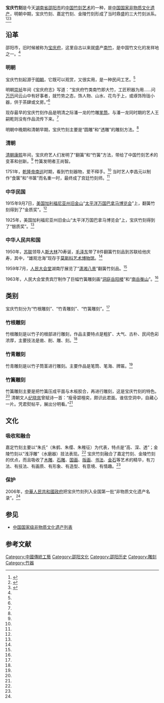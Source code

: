 '''宝庆竹刻'''是今天[[湖南省|湖南省]][[邵阳市|邵阳市]]的[[中华人民共和国|中国]][[竹刻|竹刻]][[艺术|艺术]]的一种，是[[中国国家级非物质文化遗产列表|中国国家非物质文化遗产]]，明朝中期，宝庆竹刻、嘉定竹刻、金陵竹刻形成了当时鼎盛的三大竹刻派系。<ref name="calf">{{cite journal | author =钟桦 | title =《古老典雅传神的宝庆竹刻》| journal =《新湘评论》 | volume =19 | year =2013 | pages =56-57  | ISSN =1673-8713 }}</ref><ref>{{cite web|url=http://www.sywyw.com/wshow.asp?id=1836|title=宝庆竹刻 （组图）|date=2014-01-05|accessdate=2014-01-05|work=邵阳文艺网|archive-date=2013-12-10|archive-url=https://web.archive.org/web/20131210060805/http://sywyw.com/wshow.asp?id=1836|dead-url=yes}}</ref><ref>{{cite web |url=http://culture.ifeng.com/gundong/detail_2012_01/11/11884627_0.shtml |title=宝庆竹刻传人 |date=2013-12-10 |accessdate=2014-01-05 |work=凤凰网 |archive-date=2014-01-06 |archive-url=https://web.archive.org/web/20140106034258/http://culture.ifeng.com/gundong/detail_2012_01/11/11884627_0.shtml |dead-url=no }}</ref>

==沿革==
邵阳市，旧时候被称为[[宝庆府|宝庆府]]，这里自古以来就盛产[[南竹|南竹]]，是中国竹文化的发祥地之一。<ref name="calf" />

===明朝===
宝庆竹刻起源于[[明朝|明朝]]，它既可以观赏，又很实用，是一种民间工艺。<ref name="calf" />

明朝[[崇祯|崇祯]]年间《宝庆府志》写道：“宝庆府竹类南竹即大竹，工匠积器为用……问[[万历|万历]]间云山中有好事者，就竹势之态，饰人物、山水、花鸟于上，或琢饰玲珑小器，供于茶肆或文房。”<ref name="calf" />

现存最早的宝庆竹刻作品是明清之际潘一龙的竹雕[[笔筒|笔筒]]。与潘一龙同时期的艺人王嗣乾则没有作品流传下来。<ref name="calf" />

明朝中晚期和清朝早期，宝庆竹刻主要是“圆雕”和“透雕”的雕刻方法。<ref name="calf" />

===清朝===
[[清朝|清朝]][[康熙|康熙]]年间，宝庆府艺人们发明了“翻簧”和“竹簧”方法，带给了中国竹刻艺术的变革和创新。<ref name="calf" />
竹簧发明者王尚智。

1751年，[[乾隆帝南巡|乾隆帝南巡]]时期，看到竹刻器物，爱不释手。<ref name="calf" />
当时艺人李昌元以制作“食箧”和“书箧”而名重一时，最终成了宫廷竹刻师。<ref name="calf" />

===中华民国===
1915年9月7日，[[美国|美国]][[加利福尼亚州|加利福尼亚州]][[旧金山|旧金山]]“[[太平洋万国巴拿马博览会|太平洋万国巴拿马博览会]]”上，翻簧竹刻得到了“金质奖”。<ref name="calf" />

1925年，美国加利福尼亚州旧金山“太平洋万国巴拿马博览会”上，宝庆竹刻得到了“银质奖”。<ref name="calf" />

===中华人民共和国===
1950年，[[苏联|苏联]]领导人[[斯大林|斯大林]]70寿诞，[[毛泽东|毛泽东]]带了8件翻簧竹刻品到苏联给他庆寿，其中，“雄观沧海”现存于[[莫斯科艺术博物馆|莫斯科艺术博物馆]]。<ref name="calf" />

1959年7月，[[人民大会堂|人民大会堂]]湖南厅展览了“[[潇湘八景|潇湘八景]]”翻簧竹刻品。<ref name="calf" />

1963年，人民大会堂贵宾厅制作了巨幅竹簧雕刻画“[[洞庭湖|洞庭]][[岳阳楼|岳阳楼]]”和“[[衡山|南岳衡山]]”。<ref name="calf" />

==类别==
宝庆竹刻分为“竹根雕刻”、“竹青雕刻”、“竹簧雕刻”。<ref name="calf" />

===竹根雕刻===
竹根雕刻是以竹子的根部进行雕刻，作品主要特点是粗犷、大气、古朴、民间色彩浓厚，主要技法是凿、削、雕、刻。<ref name="calf" />

===竹青雕刻===
竹青雕刻是以竹子筒茎进行雕刻。主要作品是笔筒、笔海、牌匾。<ref name="calf" />

===竹簧雕刻===
竹簧雕刻主要是把竹簧压成平面与木板胶合，再进行雕刻，这是宝庆竹刻的特色。<ref name="calf" />
清朝文人[[纪晓岚|纪晓岚]]曾赋诗一首：“瘦骨碧檀奕，颇识此君面。谁信空洞中，自藏心一片。凭君熨帖平，展出分明看。”<ref name="calf" />

==文化==
===吸收和融合===
嘉定竹刻主要以“朱氏”（朱鹤、朱缨、朱稚征）为代表，特点是“高、深、透”；金陵竹刻以“浅浮雕”（水磨器）技法表现。<ref name="calf" />
宝庆竹刻融合了嘉定竹刻、金陵竹刻的优点，而且吸收了[[木雕|木雕]]、[[石雕|石雕]]、[[水墨画|国画]]、[[版画|版画]]、[[书法|书法]]、[[金石|金石]]等艺术的精华，有刀法、有技法、有画质、有形象、有造型、有意境、有情趣。<ref name="calf" />

===保护===
2006年，[[中華人民共和國政府|中華人民共和國政府]]把宝庆竹刻列入全国第一批“非物质文化遗产名录”。<ref name="calf" />

== 参见 ==
*[[中国国家级非物质文化遗产列表|中国国家级非物质文化遗产列表]]

==参考文献==
{{reflist}}

{{湖南国家级非物质文化遗产}}

{{DEFAULTSORT:Bao宝}}
[[Category:中國傳統工藝|Category:中國傳統工藝]]
[[Category:邵阳文化|Category:邵阳文化]]
[[Category:邵阳历史|Category:邵阳历史]]
[[Category:雕刻|Category:雕刻]]
[[Category:竹器|Category:竹器]]